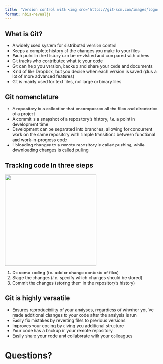 ```yaml
---
title: 'Version control with <img src="https://git-scm.com/images/logos/downloads/Git-Logo-2Color.png" style="width:50%; padding: 15px 15px 15px 15px"/>'
format: nbis-revealjs
---
```


## What is Git?

::: {.incremental}
- A widely used system for distributed [version control]{.green}
- Keeps a [complete history]{.green} of the changes you make to your files
- Each point in the history can be re-visited and compared with others
- Git tracks [who contributed what]{.green} to your code
- Git can help you [version, backup and share]{.green} your code and documents
- Kind of like Dropbox, but you decide when each version is saved (plus a lot
  of more advanced features)
- Git is mainly used for [text files]{.green}, not large or binary files
:::

## Git nomenclature

::: {.incremental}
- A [repository]{.green} is a collection that encompasses all the files and
  directories of a project
- A [commit]{.green} is a snapshot of a repository's history, *i.e.* a point
  in development time
- Development can be separated into [branches]{.green}, allowing for concurrent
  work on the same repository with simple transitions between functional and
  work-in-progress code
- Uploading changes to a remote repository is called [pushing]{.green}, while
  downloading changes is called [pulling]{.green}
:::

## Tracking code in three steps

![](../../../pages/images/git_overview_local.png){height=300 fig-align=center}

::: {.incremental}
1. Do some [coding]{.green} (*i.e.* add or change contents of files)
2. [Stage]{.green} the changes (*i.e.* specify which changes should be stored)
3. [Commit]{.green} the changes (storing them in the repository's history)
:::

## Git is highly versatile

::: {.incremental}
- Ensures [reproducibility]{.green} of your analyses, regardless of whether you’ve
  made additional changes to your code after the analysis is run
- Easily [fix mistakes]{.green} by reverting files to previous versions
- Improves your coding by giving you [additional structure]{.green}
- Your code has a [backup]{.green} in your remote repository
- Easily [share your code]{.green} and collaborate with your colleagues
:::

# Questions?
